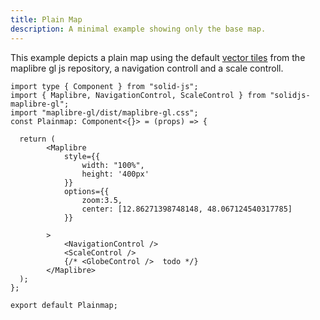 ```yaml
---
title: Plain Map
description: A minimal example showing only the base map.
---
```


This example depicts a plain map using the default [vector tiles](https://github.com/maplibre/demotiles) from the maplibre gl js repository, a navigation controll and a scale controll.


<div class="not-content">
    <PlainMap client:visible/>
</div>

```tsx
import type { Component } from "solid-js";
import { Maplibre, NavigationControl, ScaleControl } from "solidjs-maplibre-gl";
import "maplibre-gl/dist/maplibre-gl.css";
const Plainmap: Component<{}> = (props) => {
  
  return (
        <Maplibre
            style={{
                width: "100%",
                height: '400px'
            }}
            options={{
                zoom:3.5,
                center: [12.86271398748148, 48.067124540317785]
            }}
            
        >
            <NavigationControl />
            <ScaleControl />
            {/* <GlobeControl />  todo */} 
        </Maplibre>
  );
};

export default Plainmap;
```